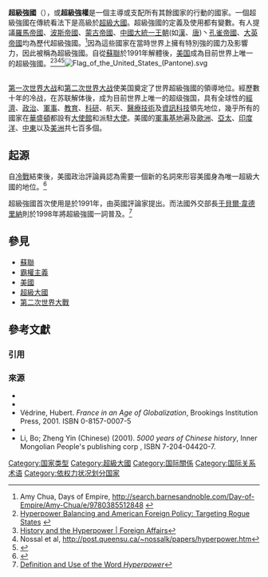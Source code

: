 {{Not|超级大国}}
'''超級強國'''（{{lang-en|'''Hyperpower'''}}），或'''超級強權'''是一個主導或支配所有其餘國家的行動的國家。一個超級強國在傳統看法下是高級於[[超級大國|超級大國]]。超級強國的定義及使用都有變數。有人提議[[羅馬帝國|羅馬帝國]]、[[波斯帝國|波斯帝國]]、[[蒙古帝國|蒙古帝國]]、[[中國歷史|中國大統一王朝]](如[[漢朝|漢]]、[[唐朝|唐]])丶[[孔雀王朝|孔雀帝國]]、[[大英帝國|大英帝國]]均為歷代超級強國。<ref>Amy Chua, Days of Empire, http://search.barnesandnoble.com/Day-of-Empire/Amy-Chua/e/9780385512848 {{Wayback|url=http://search.barnesandnoble.com/Day-of-Empire/Amy-Chua/e/9780385512848 |date=20090606061501 }}</ref>因為這些國家在當時世界上擁有特別強的國力及影響力，因此被稱為超級強國。自從[[蘇聯|蘇聯]]於1991年解體後，[[美国|美国]]成為目前世界上唯一的超級強國。<ref name="autogenerated1">[http://www.allacademic.com/meta/p_mla_apa_research_citation/2/5/0/5/6/p250567_index.html Hyperpower Balancing and American Foreign Policy: Targeting Rogue States<!-- Bot generated title -->] {{webarchive|url=https://web.archive.org/web/20090810234310/http://www.allacademic.com/meta/p_mla_apa_research_citation/2/5/0/5/6/p250567_index.html |date=2009-08-10 }}</ref><ref name="autogenerated2">[http://www.foreignaffairs.com/articles/59919/eliot-a-cohen/history-and-the-hyperpower History and the Hyperpower | Foreign Affairs<!-- Bot generated title -->]</ref><ref>Nossal et al, http://post.queensu.ca/~nossalk/papers/hyperpower.htm</ref><ref>{{Cite web |title=Obama: America a Superpower 'Whether We Like It or Not' |url=http://www.foxnews.com/politics/2010/04/15/obama-america-superpower-like/ |publisher=www.foxnews.com |date=15 April 2010 |accessdate=4 November 2010}}</ref>[[File:Flag_of_the_United_States_(Pantone).svg|right]]

=={{USA}}==
[[第一次世界大战|第一次世界大战]]和[[第二次世界大战|第二次世界大战]]使美国奠定了世界超級強國的領導地位。經歷數十年的冷战，在苏联解体後，成为目前世界上唯一的超级強国，具有全球性的[[經濟|經濟]]、[[政治|政治]]、[[軍事|軍事]]、[[教育|教育]]、[[科技|科研]]、航天、[[醫療|醫療技術]]及[[信息技术|資訊科技]]領先地位，幾乎所有的國家在[[华盛顿哥伦比亚特区|華盛頓]]都設有[[大使館|大使館]]和派駐[[大使|大使]]。美國的[[軍事基地|軍事基地]]遍及[[歐洲|歐洲]]、[[亞太|亞太]]、[[印度洋|印度洋]]、[[中東|中東]]以及[[美洲|美洲]]共七百多個。

==起源==
自[[冷戰|冷戰]]結束後，美國政治評論員認為需要一個新的名詞來形容美國身為唯一超級大國的地位。<ref>{{Cite web |title=Lonely Superpower or Unapologetic Hyperpower? |url=http://post.queensu.ca/~nossalk/papers/hyperpower.htm |author=Kim Richard Nossal |work=McMaster University |date=2 July 1999 |accessdate=4 November 2010}}</ref>

超級強國首次使用是於1991年，由英國評論家{{link-en|佩里格林·沃索恩|Peregrine Worsthorne}}提出。而法國外交部長[[于貝爾·韋德里納|于貝爾·韋德里納]]則於1998年將超級強國一詞普及。<ref>[http://www.wordspy.com/words/hyper-power.asp Definition and Use of the Word ''Hyperpower'']</ref>

==參見==
*[[蘇聯|蘇聯]]
*[[霸權主義|霸權主義]]
*[[美國|美國]]
*[[超級大國|超級大國]]
*[[第二次世界大戰|第二次世界大戰]]

== 參考文獻 ==
=== 引用 ===
{{Reflist|30em}}

=== 來源 ===
{{refbegin}}
* {{cite news |url = http://www.iht.com/articles/1999/02/05/france.t_0.php |title = To Paris, U.S. Looks Like a 'Hyperpower' |work = The International Herald Tribune |date = February 5, 1999 |accessdate = August 20, 2006 |archiveurl = https://web.archive.org/web/20061026003700/http://www.iht.com/articles/1999/02/05/france.t_0.php |archivedate =2006-10-26|deadurl = yes }}
* {{cite news |title=Rule America? |first=Jonathan |last=Last |url = http://www.weeklystandard.com/Utilities/printer_preview.asp?idArticle=6200 |work=The Weekly Standard |publisher=News America Incorporated |date=October 21, 2005 |accessdate=2006-09-15 |archiveurl = https://web.archive.org/web/20070311132645/http://www.weeklystandard.com/Utilities/printer_preview.asp?idArticle=6200 |archivedate=2007-03-11 |deadurl=yes }}
* Védrine, Hubert. ''France in an Age of Globalization'', Brookings Institution Press, 2001. ISBN 0-8157-0007-5
* {{cite web |title = Word Spy - hyper-power |url = http://www.wordspy.com/words/hyper-power.asp |accessdate=2006-09-15}}
* Li, Bo; Zheng Yin (Chinese) (2001). ''5000 years of Chinese history'', Inner Mongolian People's publishing corp , ISBN 7-204-04420-7.
{{refend}}

{{國際關係中的權力}}
{{Authority control}}

[[Category:国家类型|Category:国家类型]]
[[Category:超級大國|Category:超級大國]]
[[Category:国际關係|Category:国际關係]]
[[Category:国际关系术语|Category:国际关系术语]]
[[Category:依权力状况划分国家|Category:依权力状况划分国家]]